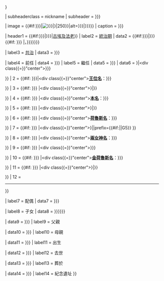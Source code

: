 {{Infobox
| bodyclass   = vcard
| bodystyle   = font-size: 90%
| abovestyle  = background-color: #decd87
| headerstyle = background-color: #decd87
| labelstyle  = white-space:nowrap

| aboveclass= fn
| above = {{{Name|{{{name}}}}}}

| subheaderclass = nickname
| subheader = {{{Alt|{{{alt_name|}}}}}}

| image = {{#if:{{{Image|{{{image|}}}}}}|<span class="photo">[[File:{{{Image|{{{image}}}}}}|{{px|{{{ImageSize|{{{image_size|}}}}}}|250}}|alt={{{Image_alt|{{{image_alt|}}}}}}|{{{Caption|{{{caption|}}}}}}]]</span>}}
| caption = {{{Caption|{{{caption|}}}}}}

<!-------------------Dates ruled/Dynasty/Predecessor/Successor------------------------>
| header1 = {{#if:{{{Role|{{{role|}}}}}}|{{{Role|{{{role}}}}}}|[[古埃及]][[法老]]}}
| label2    = [[古埃及历史年表|統治期]]
| data2     = {{#if:{{{Reign|{{{reign|}}}}}}|{{{Reign|{{{reign}}}}}}{{#if: {{{Dynasty|{{{dynasty|}}}}}} |，<span class="org">{{{Dynasty|{{{dynasty}}}}}}</span>}}}}

| label3    = [[共治]]
| data3     = {{{Coregency|{{{coregency|}}}}}}

| label4    = 前任
| data4     = {{{Predecessor|{{{predecessor|}}}}}} 
| label5    = 繼任
| data5     = {{{Successor|{{{successor|}}}}}} 
<!--------------------Royal titulary------------------------>
| data6     = {{collapsible list
| framestyle=border: none; padding: 0;
| titlestyle=background: #decd87; text-align: center;
| title = [[古埃及帝王尊號|法老王名]]
| 1 = {{#if: {{{Notes|{{{notes|}}}}}}|<div class{{=}}"center">{{{Notes|{{{notes}}}}}}</div>}}
| 2 = {{#if: {{{Prenomen|{{{prenomen|}}}}}}|<div class{{=}}"center">'''[[古埃及帝王尊號|王位名]]'''：{{{Prenomen|{{{prenomen}}}}}}</div>}}
| 3 = {{#if: {{{PrenomenHiero|{{{prenomen_hiero|}}}}}} |<div class{{=}}"center">{{Pharaoh Infobox Prenomen|Prenomen={{{PrenomenHiero|{{{prenomen_hiero}}}}}}|}}</div>}}
| 4 = {{#if: {{{Nomen|{{{nomen|}}}}}} |<div class{{=}}"center">'''[[古埃及帝王尊號|本名]]'''：{{{Nomen|{{{nomen}}}}}}</div>}}
| 5 = {{#if: {{{NomenHiero|{{{nomen_hiero|}}}}}} |<div class{{=}}"center">{{Pharaoh Infobox Nomen|Nomen={{{NomenHiero|{{{nomen_hiero}}}}}}|}}</div>}}
| 6 = {{#if: {{{Horus|{{{horus|}}}}}} |<div class{{=}}"center">'''[[古埃及帝王尊號#荷鲁斯名|荷魯斯名]]'''：{{{Horus|{{{horus}}}}}}</div>}}
| 7 = {{#if: {{{HorusHiero|{{{horus_hiero|}}}}}} |<div class{{=}}"center">{{Pharaoh Infobox Serekh|Horus={{{HorusHiero|{{{horus_hiero}}}}}}||prefix={{#if:{{{horus_prefix|}}}|{{{horus_prefix}}}|<hiero>G5</hiero>}} }}</div>}}
| 8 = {{#if: {{{Nebty|{{{nebty|}}}}}} |<div class{{=}}"center">'''[[古埃及帝王尊號#涅布提名|兩女神名]]'''：{{{Nebty|{{{nebty}}}}}}</div>}}
| 9 = {{#if: {{{NebtyHiero|{{{nebty_hiero|}}}}}} |<div class{{=}}"center">{{Pharaoh Infobox Nebty|Nebty={{{NebtyHiero|{{{nebty_hiero}}}}}}}}</div>}}
| 10 = {{#if: {{{Golden|{{{golden|}}}}}} |<div class{{=}}"center">'''[[古埃及帝王尊號#金荷魯斯名|金荷魯斯名]]'''：{{{Golden|{{{golden}}}}}}</div>}}
| 11 = {{#if: {{{GoldenHiero|{{{golden_hiero|}}}}}} |<div class{{=}}"center">{{Pharaoh Infobox Golden|Golden={{{GoldenHiero|{{{golden_hiero}}}}}}|}}</div>}}
| 12 = <hr />
}}

<!------------------Personal Data----------------------->
| label7   = 配偶
| data7    = {{{Spouse|{{{spouse|}}}}}}

| label8   = 子女
| data8    = {{{Children|{{{children|{{{Issue|}}}}}}}}}

| data9    = {{{Father|{{{father|}}}}}}
| label9   = 父親

| data10   = {{{Mother|{{{mother|}}}}}} 
| label10  = 母親

| data11   = {{{Born|{{{birth_date|}}}}}} 
| label11  = 出生

| data12   = {{{Died|{{{death_date|}}}}}}
| label12  = 去世

| data13   = {{{Burial|{{{burial|}}}}}}
| label13  = 葬於

| data14   = {{{Monuments|{{{monuments|}}}}}} 
| label14  = 紀念遺址
}}<noinclude>{{documentation}}</noinclude>